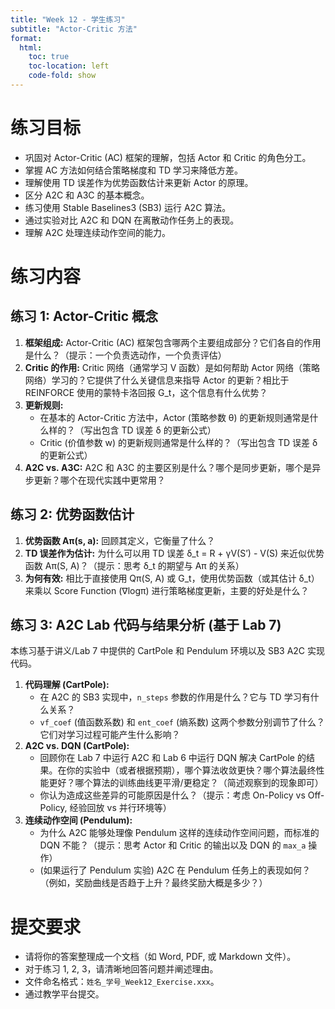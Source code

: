 ```yaml
---
title: "Week 12 - 学生练习"
subtitle: "Actor-Critic 方法"
format:
  html:
    toc: true
    toc-location: left
    code-fold: show
---
```


# 练习目标

*   巩固对 Actor-Critic (AC) 框架的理解，包括 Actor 和 Critic 的角色分工。
*   掌握 AC 方法如何结合策略梯度和 TD 学习来降低方差。
*   理解使用 TD 误差作为优势函数估计来更新 Actor 的原理。
*   区分 A2C 和 A3C 的基本概念。
*   练习使用 Stable Baselines3 (SB3) 运行 A2C 算法。
*   通过实验对比 A2C 和 DQN 在离散动作任务上的表现。
*   理解 A2C 处理连续动作空间的能力。

# 练习内容

## 练习 1: Actor-Critic 概念

1.  **框架组成:** Actor-Critic (AC) 框架包含哪两个主要组成部分？它们各自的作用是什么？（提示：一个负责选动作，一个负责评估）
2.  **Critic 的作用:** Critic 网络（通常学习 V 函数）是如何帮助 Actor 网络（策略网络）学习的？它提供了什么关键信息来指导 Actor 的更新？相比于 REINFORCE 使用的蒙特卡洛回报 G_t，这个信息有什么优势？
3.  **更新规则:**
    *   在基本的 Actor-Critic 方法中，Actor (策略参数 θ) 的更新规则通常是什么样的？（写出包含 TD 误差 δ 的更新公式）
    *   Critic (价值参数 w) 的更新规则通常是什么样的？（写出包含 TD 误差 δ 的更新公式）
4.  **A2C vs. A3C:** A2C 和 A3C 的主要区别是什么？哪个是同步更新，哪个是异步更新？哪个在现代实践中更常用？

## 练习 2: 优势函数估计

1.  **优势函数 Aπ(s, a):** 回顾其定义，它衡量了什么？
2.  **TD 误差作为估计:** 为什么可以用 TD 误差 δ_t = R + γV(S') - V(S) 来近似优势函数 Aπ(S, A)？（提示：思考 δ_t 的期望与 Aπ 的关系）
3.  **为何有效:** 相比于直接使用 Qπ(S, A) 或 G_t，使用优势函数（或其估计 δ_t）来乘以 Score Function (∇logπ) 进行策略梯度更新，主要的好处是什么？

## 练习 3: A2C Lab 代码与结果分析 (基于 Lab 7)

本练习基于讲义/Lab 7 中提供的 CartPole 和 Pendulum 环境以及 SB3 A2C 实现代码。

1.  **代码理解 (CartPole):**
    *   在 A2C 的 SB3 实现中，`n_steps` 参数的作用是什么？它与 TD 学习有什么关系？
    *   `vf_coef` (值函数系数) 和 `ent_coef` (熵系数) 这两个参数分别调节了什么？它们对学习过程可能产生什么影响？
2.  **A2C vs. DQN (CartPole):**
    *   回顾你在 Lab 7 中运行 A2C 和 Lab 6 中运行 DQN 解决 CartPole 的结果。在你的实验中（或者根据预期），哪个算法收敛更快？哪个算法最终性能更好？哪个算法的训练曲线更平滑/更稳定？（简述观察到的现象即可）
    *   你认为造成这些差异的可能原因是什么？（提示：考虑 On-Policy vs Off-Policy, 经验回放 vs 并行环境等）
3.  **连续动作空间 (Pendulum):**
    *   为什么 A2C 能够处理像 Pendulum 这样的连续动作空间问题，而标准的 DQN 不能？（提示：思考 Actor 和 Critic 的输出以及 DQN 的 `max_a` 操作）
    *   (如果运行了 Pendulum 实验) A2C 在 Pendulum 任务上的表现如何？（例如，奖励曲线是否趋于上升？最终奖励大概是多少？）

# 提交要求

*   请将你的答案整理成一个文档（如 Word, PDF, 或 Markdown 文件）。
*   对于练习 1, 2, 3，请清晰地回答问题并阐述理由。
*   文件命名格式：`姓名_学号_Week12_Exercise.xxx`。
*   通过教学平台提交。